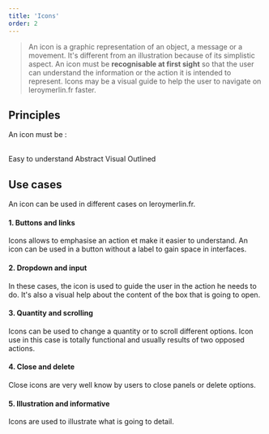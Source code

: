 ```yaml
---
title: 'Icons'
order: 2
---
```


> An icon is a graphic representation of an object, a message or a movement. It's different from an illustration because of its simplistic aspect. An icon must be **recognisable at first sight** so that the user can understand the information or the action it is intended to represent. Icons may be a visual guide to help the user to navigate on leroymerlin.fr faster.

## Principles

An icon must be :
<br /><br />

<HintItem>
  Easy to understand
</HintItem>
<HintItem>
  Abstract
</HintItem>
<HintItem>
  Visual
</HintItem>
<HintItem>
  Outlined
</HintItem>

## Use cases

An icon can be used in different cases on leroymerlin.fr.

#### 1. Buttons and links

Icons allows to emphasise an action et make it easier to understand. An icon can be used in a button without a label to gain space in interfaces.

#### 2. Dropdown and input

In these cases, the icon is used to guide the user in the action he needs to do. It's also a visual help about the content of the box that is going to open.

#### 3. Quantity and scrolling

Icons can be used to change a quantity or to scroll different options. Icon use in this case is totally functional and usually results of two opposed actions.

#### 4. Close and delete

Close icons are very well know by users to close panels or delete options.

#### 5. Illustration and informative

Icons are used to illustrate what is going to detail.
